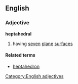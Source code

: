 ==English==

===Adjective===
'''heptahedral'''

# having [[seven]] [[plane]] [[surface]]s

====Related terms====
*[[heptahedron]]

[[Category:English adjectives]]